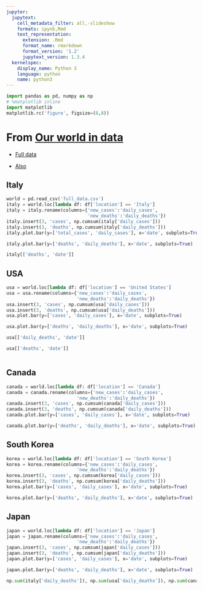 ```yaml
---
jupyter:
  jupytext:
    cell_metadata_filter: all,-slideshow
    formats: ipynb,Rmd
    text_representation:
      extension: .Rmd
      format_name: rmarkdown
      format_version: '1.2'
      jupytext_version: 1.3.4
  kernelspec:
    display_name: Python 3
    language: python
    name: python3
---
```


```python
import pandas as pd, numpy as np
# %matplotlib inline
import matplotlib
matplotlib.rc('figure', figsize=(8,8))
```

# From [Our world in data](https://ourworldindata.org/coronavirus-data)

- [Full data](https://ourworldindata.org/coronavirus#we-rely-on-data-from-the-european-cdc)

- [Also](https://ourworldindata.org/coronavirus#our-world-in-data-relies-on-data-from-the-european-cdc)

## Italy

```python
world = pd.read_csv('full_data.csv')
italy = world.loc[lambda df: df['location'] == 'Italy']
italy = italy.rename(columns={'new_cases':'daily_cases',
                              'new_deaths':'daily_deaths'})
italy.insert(3, 'cases', np.cumsum(italy['daily_cases']))
italy.insert(3, 'deaths', np.cumsum(italy['daily_deaths']))
italy.plot.bar(y=['total_cases', 'daily_cases'], x='date', subplots=True)            
```

```python
italy.plot.bar(y=['deaths', 'daily_deaths'], x='date', subplots=True)
```

```python
italy[['deaths', 'date']]
```

## USA 

```python
usa = world.loc[lambda df: df['location'] == 'United States']
usa = usa.rename(columns={'new_cases':'daily_cases',
                          'new_deaths':'daily_deaths'})
usa.insert(3, 'cases', np.cumsum(usa['daily_cases']))
usa.insert(3, 'deaths', np.cumsum(usa['daily_deaths']))
usa.plot.bar(y=['cases', 'daily_cases'], x='date', subplots=True)            
```

```python
usa.plot.bar(y=['deaths', 'daily_deaths'], x='date', subplots=True)
```

```python
usa[['daily_deaths', 'date']]
```

```python
usa[['deaths', 'date']]
```

```python

```

## Canada

```python
canada = world.loc[lambda df: df['location'] == 'Canada']
canada = canada.rename(columns={'new_cases':'daily_cases',
                          'new_deaths':'daily_deaths'})
canada.insert(3, 'cases', np.cumsum(canada['daily_cases']))
canada.insert(3, 'deaths', np.cumsum(canada['daily_deaths']))
canada.plot.bar(y=['cases', 'daily_cases'], x='date', subplots=True)            
```

```python
canada.plot.bar(y=['deaths', 'daily_deaths'], x='date', subplots=True)
```

## South Korea

```python
korea = world.loc[lambda df: df['location'] == 'South Korea']
korea = korea.rename(columns={'new_cases':'daily_cases',
                          'new_deaths':'daily_deaths'})
korea.insert(3, 'cases', np.cumsum(korea['daily_cases']))
korea.insert(3, 'deaths', np.cumsum(korea['daily_deaths']))
korea.plot.bar(y=['cases', 'daily_cases'], x='date', subplots=True)            
```

```python
korea.plot.bar(y=['deaths', 'daily_deaths'], x='date', subplots=True)
```

## Japan

```python
japan = world.loc[lambda df: df['location'] == 'Japan']
japan = japan.rename(columns={'new_cases':'daily_cases',
                          'new_deaths':'daily_deaths'})
japan.insert(3, 'cases', np.cumsum(japan['daily_cases']))
japan.insert(3, 'deaths', np.cumsum(japan['daily_deaths']))
japan.plot.bar(y=['cases', 'daily_cases'], x='date', subplots=True)            
```

```python
japan.plot.bar(y=['deaths', 'daily_deaths'], x='date', subplots=True)
```

```python
np.sum(italy['daily_deaths']), np.sum(usa['daily_deaths']), np.sum(canada['daily_deaths'])
```

```python

```
